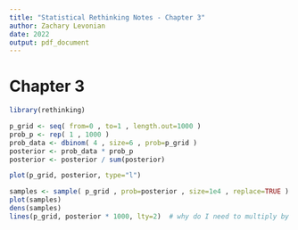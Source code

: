 ```yaml
---
title: "Statistical Rethinking Notes - Chapter 3"
author: Zachary Levonian
date: 2022
output: pdf_document
---
```


# Chapter 3

```r
library(rethinking)
```

```r
p_grid <- seq( from=0 , to=1 , length.out=1000 )
prob_p <- rep( 1 , 1000 )
prob_data <- dbinom( 4 , size=6 , prob=p_grid )
posterior <- prob_data * prob_p
posterior <- posterior / sum(posterior)
```

```r
plot(p_grid, posterior, type="l")
```



```r
samples <- sample( p_grid , prob=posterior , size=1e4 , replace=TRUE )
plot(samples)
dens(samples)
lines(p_grid, posterior * 1000, lty=2)  # why do I need to multiply by 1000?
```

```r

```



